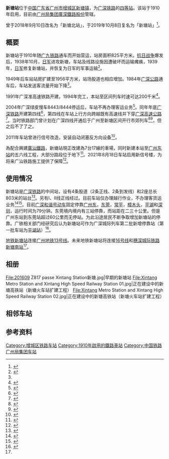 {{about|[[广深铁路|广深铁路]]的'''新塘站'''|临近的[[穗莞深城际轨道|穗莞深城际轨道]]的车站|新塘南站|其他同名车站|新塘站}}
{{Infobox China railway  station
|车站名称=新塘站
|图片 =
|图片介绍 = 
|车站拼音= Xintang
|英文名称 = Xintang Railway Station
|车站代码 = 23738<ref>{{cite book|title=中华人民共和国铁路车站代码（GB/T 10302-2010）|publisher=中国标准出版社|year=2010|isbn=155066140495|ignore-isbn-error=true|pages=41}}</ref>
|电报码 = XWQ<ref>{{cite book|author=铁道部电子计算技术中心, 铁道部运输局|title=铁路车站站名代码表：TMIS使用|publisher=中国铁道出版社|location=北京|year=1998|isbn=9787113030995|pages=42}}</ref>
|拼音码 = XTA
|车站类型 = 
|former=新塘北站（2018年—2019年）
|车站位置= [[广东省|广东省]][[广州市|广州市]][[增城区|增城区]][[新塘镇_(增城区)|新塘镇]]
|坐标 = {{coord|23.136425|N|113.598409|E|display=inline,title}}
|归属=[[广州局集团|广州局集团]][[广州车务段|广州车务段]]
|线路=[[广深铁路|广深铁路]]、[[广汕铁路|广汕铁路]]（兴建中）
|车站等级 =[[四等站_(中鐵)|四等站]]
|到发线数目 =
|月台数目=
|網站=
|站线配置图={{广州铁路车站RDT|新塘站}}
|站线配置图宽度=300px
}}

'''新塘站'''位于[[中国|中国]][[广东省|广东省]][[广州市|广州市]][[增城区|增城区]][[新塘镇_(增城区)|新塘镇]]，为[[广深铁路|广深铁路]]的[[四等站_(中鐵)|四等站]]。该站于1910年启用，目前由[[广州局集团|广州局集团]][[廣深鐵路股份有限公司|廣深鐵路股份]]管辖。

曾于2018年9月10日改名为「新塘北站」，于2019年10月8日复名为「新塘站」<ref name="xtn">{{Cite web|title=汉十高铁车站新命名来了，十堰东、丹江口…站名正式确定 - 十堰要闻 - 十堰市委市政府门户网站|url=http://www.shiyan.gov.cn/xwzx_2477/syyw_2479/201909/t20190920_1821778.shtml|accessdate=2019-09-22|work=www.shiyan.gov.cn|quote=自2019年10月8日起……新建穗莞深城际线新塘站更名为新塘南|archive-date=2019-09-22|archive-url=https://web.archive.org/web/20190922003012/http://www.shiyan.gov.cn/xwzx_2477/syyw_2479/201909/t20190920_1821778.shtml|dead-url=yes}}</ref>。

==概要==
新塘站于1910年随[[广九铁路|广九铁路]]通车而开始营运，站房面积825平方米。[[中国抗日战争|抗日战争]]爆发后，1938年10月，[[日本军|日军]]进攻新塘，车站及线路设施因遭破坏而运输瘫痪，1939年，[[日本军|日军]]修复新塘站，并恢复为日军的军事运输<ref name="xt">{{cite book|author=增城县新塘人民政府|title=新塘镇志|publisher=广东人民出版社|year=1993|isbn=7-218-01253-1}}</ref>{{rp|150}}。

1949年后车站站房扩建至1956平方米，站场股道也相应增加。1984年[[廣深公路|广深公路]]通车后，车站发送客流量开始下降<ref name="xt"/>{{rp|151}}。

1991年广深准高速铁路开建，1994年完工，本站至{{站|石龙}}区间列车时速可达200千米<ref>{{cite journal|author=葛闻安|title=广深准高速铁路中国铁路高速化的起点
|work=铁道知识|year=1995}}</ref>。

2004年广深绿皮慢车8443/8444停运后，车站不再办理客运业务<ref>{{cite news|title=8443/8444:广深间最后的绿色长龙 |url=http://epaper.oeeee.com/H/html/2009-02/14/content_703022.htm |publisher=南方都市报 |date=2009-02-14 |deadurl= |archiveurl=https://archive.is/20120708041530/http://epaper.oeeee.com/H/html/2009-02/14/content_703022.htm |archivedate=2012-07-08 }}</ref>。同年年底[[廣深鐵路|广深铁路]]开建第四线<ref>{{cite journal|author1=刘爱平|author2=徐晓辉|author3=赵拥军|title=广深铁路第四线广州一新塘段开工|work=世界轨道交通|year=2005}}</ref>，第四线在车站上行方向跨越既有高速线并下穿[[广深高速公路|广深高速公路]]<ref>{{cite journal|author=杨毅|title=广深四线跨越广深高速公路的方案选择|work=交通科技|year=2002|doi=10.3963/j.issn.1671-7570.2002.05.030}}</ref>。当时铁路部门曾计划在广深四线开通后于广州至新塘区间开行市郊列车<ref>{{cite journal|author=曾文胜|title=广州至新塘市郊铁路客运组织及站点布局探讨|work=交通科技|year=2005|doi=10.3963/j.issn.1671-7570.2005.04.042}}</ref><ref>{{cite web|title=首次公开发行股票（A 股）招股说明书|url=https://www1.hkexnews.hk/listedco/listconews/sehk/2006/1130/ltn20061130074_c.pdf|publisher=广深铁路股份有限公司|date=2006-11-30|access-date=2019-09-20|archive-date=2019-09-20|archive-url=https://web.archive.org/web/20190920224807/https://www1.hkexnews.hk/listedco/listconews/sehk/2006/1130/ltn20061130074_c.pdf|dead-url=no}}</ref>，但之后不了了之。

2011年车站曾进行信号改造，安装自动闭塞反方向设备<ref>{{cite news|title=广深线铁路信号自动化再次成功升级|url=http://article.cechina.cn/11/1208/07/20111208071411.htm|publisher=控制工程网|date=2011-12-08|accessdate=2019-09-20|archive-date=2019-09-20|archive-url=https://web.archive.org/web/20190920224807/http://article.cechina.cn/11/1208/07/20111208071411.htm|dead-url=no}}</ref>。

為配合興建[[广汕铁路|廣汕鐵路]]，新塘站現正改建為7台17線的車場，同时新建本站至[[广州东站|广州东站]]的五六线工程，大部分路段位于地下<ref>{{cite news|title=新建铁路广州铁路枢纽广州东站至新塘站新建五六线工程社会稳定风险分析公众参与公告|url=http://www.thnet.gov.cn/thdt/tzgg/qtgg/content/post_7719861.html|work=区发展和改革局|publisher=广州市天河区人民政府|date=2021-08-19|accessdate=2021-08-24|archive-date=2021-08-24|archive-url=https://web.archive.org/web/20210824061345/http://www.thnet.gov.cn/thdt/tzgg/qtgg/content/post_7719861.html|dead-url=no}}</ref>。2021年8月18日车站启用新信号楼，为将来广汕铁路施工提供了保障<ref>{{cite news|title=搬迁完成！新塘站正式启用新信号楼|url=https://www.thepaper.cn/newsDetail_forward_14181684|work=广州铁路|publisher=澎湃新闻|date=2021-08-23|accessdate=2021-08-24|archive-date=2021-08-24|archive-url=https://web.archive.org/web/20210824061037/https://www.thepaper.cn/newsDetail_forward_14181684|dead-url=no}}</ref>。

==使用情况==
新塘站是[[广深铁路|广深铁路]]的中间站，设有4条股道（2条正线、2条到发线）和2座总长803米的站台<ref>{{cite book|author=广州市地方志编纂委员会|title=广州市志（第四卷）|publisher=广州出版社|year=2000|isbn=7-80592-961-0}}</ref>{{rp|511}}。另有Ⅰ、Ⅱ线正线经过。目前车站仅办理越行作业，不办理客货运业务<ref name="95306info">{{cite web|url=http://hyfw.95306.cn/hyinfo/action/FwcszsAction_index?type=1|title=营业站服务信息查询|publisher=中国铁路95306网|access-date=2019-09-20|archive-date=2018-09-14|archive-url=https://web.archive.org/web/20180914133603/http://hyfw.95306.cn/hyinfo/action/FwcszsAction_index?type=1|dead-url=no}}</ref><ref>{{cite journal|author1=谢志明|author2=徐士伟|author3=苏业辉|title=广州新塘站城市综合交通枢纽一体化规划设计|work=规划设计|number=1006-0022(2013)04-0037-05|year=2013}}</ref>。目前[[广深动车组列车|广深和谐号动车]]固定停靠[[广州东|广州东]]，[[东莞|东莞]]，[[常平|常平]]，[[樟木头|樟木头]]，[[平湖|平湖]]和[[深圳|深圳]]，运行时间为79分钟。东莞境内境内有三站停靠，而站距在二三十公里。但是广州东站到东莞站超过60公里而无停站。为此沿途居民不断争取增加新塘站的停靠。广铁相关部门经研究后认为新塘站可作为广深城际列车第二批新增停靠站（第一批车站为[[平湖站|平湖站]]）<Ref>{{cite journal|author=罗建成|title=广深铁路沿线卫星城镇客运市场研究|work=铁道运输与经济|year=2012}}</ref>。

[[新塘站_(广州地铁)|地铁新塘站]]连接[[广州地铁13号线|广州地铁13号线]]。未来地铁新塘站将连接[[广州地铁16号线|16号线]]和[[穗深城际铁路|穗深城际铁路]][[新塘南站|新塘南站]]<ref name="xtn"/>。

==相册==
<gallery>
File:201609 Z817 passe Xintang Station新塘.jpg|早期的新塘站
File:Xintang Metro Station and Xintang High Speed Railway Station 01.jpg|正在建设中的新塘高铁站（新塘火车站扩建工程）
File:Xintang Metro Station and Xintang High Speed Railway Station 02.jpg|正在建设中的新塘高铁站（新塘火车站扩建工程）
</gallery>

==相邻车站==
{{start rail box|[[File:China_Railways.svg|16px]] [[中国铁路|中国铁路]]}}
{{s-inop|[[下元站|下元站]]<br /><s>''[[南岗站_(广州)|南岗站]]''</s>(已撤销)|{{站|广州}}方向}}
{{s-line|[[广深铁路|广深铁路]]<br />← 12km 新塘站 12km →|Ⅲ/Ⅳ线}}
{{s-inop|[[仙村站|仙村站]]<br /><s>''[[沙浦站|沙浦站]]''</s>(已撤销)|{{站|深圳}}方向}}
{{end box}}

==参考资料==
{{Commonscat|Xintang Railway Station}}
{{Reflist}}
{{广州铁路车站列表}}
{{广深铁路}}
{{广汕铁路}}

[[Category:增城区铁路车站|Category:增城区铁路车站]]
[[Category:1910年啟用的鐵路車站|Category:1910年啟用的鐵路車站]]
[[Category:中国铁路广州局集团车站|Category:中国铁路广州局集团车站]]